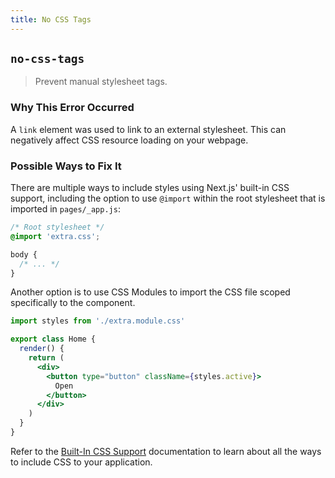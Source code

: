 ```yaml
---
title: No CSS Tags
---
```


## `no-css-tags`

> Prevent manual stylesheet tags.

### Why This Error Occurred

A `link` element was used to link to an external stylesheet. This can negatively affect CSS resource loading on your webpage.

### Possible Ways to Fix It

There are multiple ways to include styles using Next.js' built-in CSS support, including the option to use `@import` within the root stylesheet that is imported in `pages/_app.js`:

```css
/* Root stylesheet */
@import 'extra.css';

body {
  /* ... */
}
```

Another option is to use CSS Modules to import the CSS file scoped specifically to the component.

```jsx
import styles from './extra.module.css'

export class Home {
  render() {
    return (
      <div>
        <button type="button" className={styles.active}>
          Open
        </button>
      </div>
    )
  }
}
```

Refer to the [Built-In CSS Support](https://nextjs.org/docs/basic-features/built-in-css-support) documentation to learn about all the ways to include CSS to your application.
